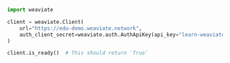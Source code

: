
<Tabs groupId="languages">
<TabItem value="py" label="Python">

```python
import weaviate

client = weaviate.Client(
    url="https://edu-demo.weaviate.network",
    auth_client_secret=weaviate.auth.AuthApiKey(api_key="learn-weaviate"),  # A read-only API Key for the Weaviate instance
)

client.is_ready()  # This should return `True`
```
</TabItem>
</Tabs>